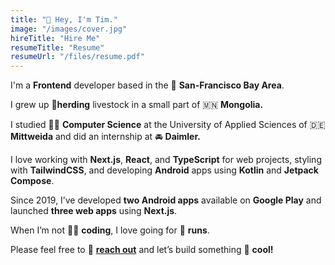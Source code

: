 ```yaml
---
title: "👋 Hey, I'm Tim."
image: "/images/cover.jpg"
hireTitle: "Hire Me"
resumeTitle: "Resume"
resumeUrl: "/files/resume.pdf"
---
```


I'm a **Frontend** developer based in the 🌉 **San-Francisco Bay Area**.

I grew up **🏇herding** livestock in a small part of 🇲🇳 **Mongolia.**

I studied 👨‍🎓 **Computer Science** at the University of Applied Sciences of 🇩🇪 **Mittweida** and did an internship at 🚘 **Daimler.**

I love working with **Next.js**, **React**, and **TypeScript** for web projects, styling with **TailwindCSS**, and developing **Android** apps using **Kotlin** and **Jetpack Compose**.

Since 2019, I’ve developed **two Android apps** available on **Google Play** and launched **three web apps** using **Next.js**.

When I’m not 🧑‍💻 **coding**, I love going for 🏃 **runs**.

Please feel free to 🎉 **[reach out](/contact)** and let’s build something 🚀 **cool!**
